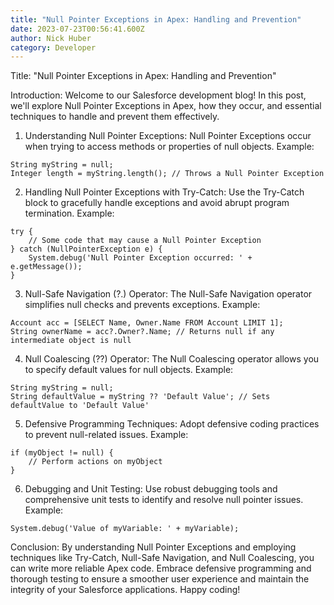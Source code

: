 ```yaml
---
title: "Null Pointer Exceptions in Apex: Handling and Prevention"
date: 2023-07-23T00:56:41.600Z
author: Nick Huber
category: Developer
---
```

Title: "Null Pointer Exceptions in Apex: Handling and Prevention"

Introduction:
Welcome to our Salesforce development blog! In this post, we'll explore Null Pointer Exceptions in Apex, how they occur, and essential techniques to handle and prevent them effectively.

1. Understanding Null Pointer Exceptions:
Null Pointer Exceptions occur when trying to access methods or properties of null objects. Example:

```apex
String myString = null;
Integer length = myString.length(); // Throws a Null Pointer Exception
```

2. Handling Null Pointer Exceptions with Try-Catch:
Use the Try-Catch block to gracefully handle exceptions and avoid abrupt program termination. Example:

```apex
try {
    // Some code that may cause a Null Pointer Exception
} catch (NullPointerException e) {
    System.debug('Null Pointer Exception occurred: ' + e.getMessage());
}
```

3. Null-Safe Navigation (?.) Operator:
The Null-Safe Navigation operator simplifies null checks and prevents exceptions. Example:

```apex
Account acc = [SELECT Name, Owner.Name FROM Account LIMIT 1];
String ownerName = acc?.Owner?.Name; // Returns null if any intermediate object is null
```

4. Null Coalescing (??) Operator:
The Null Coalescing operator allows you to specify default values for null objects. Example:

```apex
String myString = null;
String defaultValue = myString ?? 'Default Value'; // Sets defaultValue to 'Default Value'
```

5. Defensive Programming Techniques:
Adopt defensive coding practices to prevent null-related issues. Example:

```apex
if (myObject != null) {
    // Perform actions on myObject
}
```

6. Debugging and Unit Testing:
Use robust debugging tools and comprehensive unit tests to identify and resolve null pointer issues. Example:

```apex
System.debug('Value of myVariable: ' + myVariable);
```

Conclusion:
By understanding Null Pointer Exceptions and employing techniques like Try-Catch, Null-Safe Navigation, and Null Coalescing, you can write more reliable Apex code. Embrace defensive programming and thorough testing to ensure a smoother user experience and maintain the integrity of your Salesforce applications. Happy coding!